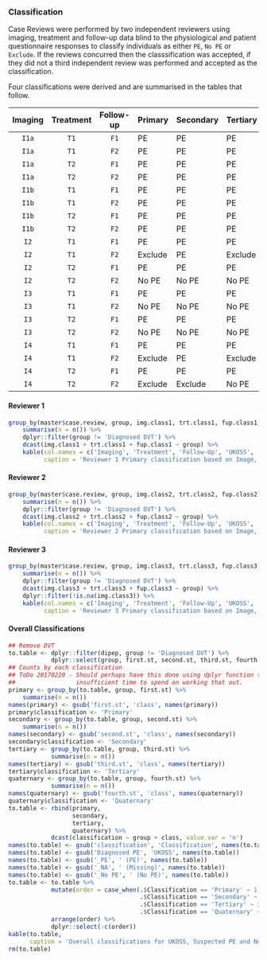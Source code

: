 ### Classification  {.tabset .tabset-fade .tabset-pills}

Case Reviews were performed by two independent reviewers using imaging, treatment and follow-up data blind to the physiological and patient questionnaire responses to classify individuals as either `PE`, `No PE` or `Exclude`.  If the reviews concurred then the classsification was accepted, if they did not a third independent review was performed and accepted as the classification.

Four classifications were derived and are summarised in the tables that follow.

| Imaging | Treatment | Follow-up | Primary | Secondary | Tertiary | Quaternary |
|:-------:|:---------:|:---------:|:--------|:----------|:---------|:-----------|
| `I1a`   | `T1`      | `F1`      | PE      | PE        | PE       | PE         |
| `I1a`   | `T1`      | `F2`      | PE      | PE        | PE       | PE         |
| `I1a`   | `T2`      | `F1`      | PE      | PE        | PE       | PE         |
| `I1a`   | `T2`      | `F2`      | PE      | PE        | PE       | PE         |
| `I1b`   | `T1`      | `F1`      | PE      | PE        | PE       | Exclude    |
| `I1b`   | `T1`      | `F2`      | PE      | PE        | PE       | Exclude    |
| `I1b`   | `T2`      | `F1`      | PE      | PE        | PE       | Exclude    |
| `I1b`   | `T2`      | `F2`      | PE      | PE        | PE       | Exclude    |
| `I2`    | `T1`      | `F1`      | PE      | PE        | PE       | PE         |
| `I2`    | `T1`      | `F2`      | Exclude | PE        | Exclude  | Exclude    |
| `I2`    | `T2`      | `F1`      | PE      | PE        | PE       | PE         |
| `I2`    | `T2`      | `F2`      | No PE   | No PE     | No PE    | No PE      |
| `I3`    | `T1`      | `F1`      | PE      | PE        | PE       | PE         |
| `I3`    | `T1`      | `F2`      | No PE   | No PE     | No PE    | No PE      |
| `I3`    | `T2`      | `F1`      | PE      | PE        | PE       | PE         |
| `I3`    | `T2`      | `F2`      | No PE   | No PE     | No PE    | No PE      |
| `I4`    | `T1`      | `F1`      | PE      | PE        | PE       | PE         |
| `I4`    | `T1`      | `F2`      | Exclude | PE        | Exclude  | Exclude    |
| `I4`    | `T2`      | `F1`      | PE      | PE        | PE       | PE         |
| `I4`    | `T2`      | `F2`      | Exclude | Exclude   | No PE    | Exclude    |

#### Reviewer 1

```r
group_by(master$case.review, group, img.class1, trt.class1, fup.class1) %>%
    summarise(n = n()) %>%
    dplyr::filter(group != 'Diagnosed DVT') %>%
    dcast(img.class1 + trt.class1 + fup.class1 ~ group) %>%
    kable(col.names = c('Imaging', 'Treatment', 'Follow-Up', 'UKOSS', 'Non-Recruited', 'Suspected PE'),
          caption = 'Reviewer 1 Primary classification based on Image, Treatment and Follow-Up for data from three sources. **NB** Combinations that were NOT observed are NOT tabulated.')

```

#### Reviewer 2

```r
group_by(master$case.review, group, img.class2, trt.class2, fup.class2) %>%
    summarise(n = n()) %>%
    dplyr::filter(group != 'Diagnosed DVT') %>%
    dcast(img.class2 + trt.class2 + fup.class2 ~ group) %>%
    kable(col.names = c('Imaging', 'Treatment', 'Follow-Up', 'UKOSS', 'Non-Recruited', 'Suspected PE'),
          caption = 'Reviewer 2 Primary classification based on Image, Treatment and Follow-Up for data from three sources. **NB** Combinations that were NOT observed are NOT tabulated.')

```

#### Reviewer 3

```r
group_by(master$case.review, group, img.class3, trt.class3, fup.class3) %>%
    summarise(n = n()) %>%
    dplyr::filter(group != 'Diagnosed DVT') %>%
    dcast(img.class3 + trt.class3 + fup.class3 ~ group) %>%
    dplyr::filter(!is.na(img.class3)) %>%
    kable(col.names = c('Imaging', 'Treatment', 'Follow-Up', 'UKOSS', 'Non-Recruited', 'Suspected PE'),
          caption = 'Reviewer 3 Primary classification based on Image, Treatment and Follow-Up for data from three sources. **NB** Combinations that were NOT observed are NOT tabulated.')

```

#### Overall Classifications


```r

## Remove DVT
to.table <- dplyr::filter(dipep, group != 'Diagnosed DVT') %>%
            dplyr::select(group, first.st, second.st, third.st, fourth.st)
## Counts by each classification
## ToDo 20170220 - Should perhaps have this done using dplyr function to repeat over columns
##                 insufficient time to spend on working that out.
primary <- group_by(to.table, group, first.st) %>%
    summarise(n = n())
names(primary) <- gsub('first.st', 'class', names(primary))
primary$classification <- 'Primary'
secondary <- group_by(to.table, group, second.st) %>%
    summarise(n = n())
names(secondary) <- gsub('second.st', 'class', names(secondary))
secondary$classification <- 'Secondary'
tertiary <- group_by(to.table, group, third.st) %>%
            summarise(n = n())
names(tertiary) <- gsub('third.st', 'class', names(tertiary))
tertiary$classification <- 'Tertiary'
quaternary <- group_by(to.table, group, fourth.st) %>%
            summarise(n = n())
names(quaternary) <- gsub('fourth.st', 'class', names(quaternary))
quaternary$classification <- 'Quaternary'
to.table <- rbind(primary,
                  secondary,
                  tertiary,
                  quaternary) %>%
            dcast(classification ~ group + class, value.var = 'n')
names(to.table) <- gsub('classification', 'Classification', names(to.table))
names(to.table) <- gsub('Diagnosed PE', 'UKOSS', names(to.table))
names(to.table) <- gsub('_PE', ' (PE)', names(to.table))
names(to.table) <- gsub('_NA', ' (Missing)', names(to.table))
names(to.table) <- gsub('_No PE', ' (No PE)', names(to.table))
to.table <- to.table %>%
            mutate(order = case_when(.$Classification == 'Primary' ~ 1,
                                     .$Classification == 'Secondary' ~ 2,
                                     .$Classification == 'Tertiary' ~ 3,
                                     .$Classification == 'Quaternary' ~ 4)) %>%
            arrange(order) %>%
            dplyr::select(-c(order))
kable(to.table,
      caption = 'Overall classifications for UKOSS, Suspected PE and Non-recruited individuals for the four different classification rules (see above table).')
rm(to.table)

```

